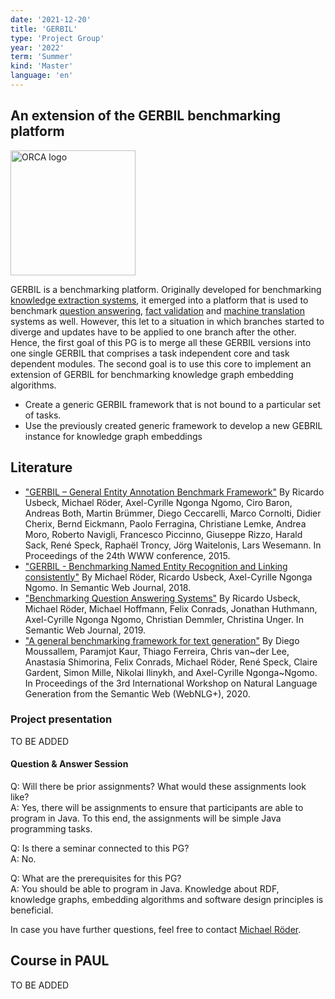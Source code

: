 ```yaml
---
date: '2021-12-20'
title: 'GERBIL'
type: 'Project Group'
year: '2022'
term: 'Summer'
kind: 'Master'
language: 'en'
---
```


## An extension of the GERBIL benchmarking platform

<img src="https://github.com/dice-group/orca/raw/master/docs/orca.png" alt="ORCA logo" width="200"/>

GERBIL is a benchmarking platform. Originally developed for benchmarking [knowledge extraction systems](https://github.com/dice-group/gerbil), it emerged into a platform that is used to benchmark [question answering](https://github.com/dice-group/gerbil/tree/QuestionAnswering), [fact validation](https://github.com/dice-group/gerbil/tree/KBC) and [machine translation](https://github.com/dice-group/BENG) systems as well. However, this let to a situation in which branches started to diverge and updates have to be applied to one branch after the other. Hence, the first goal of this PG is to merge all these GERBIL versions into one single GERBIL that comprises a task independent core and task dependent modules. The second goal is to use this core to implement an extension of GERBIL for benchmarking knowledge graph embedding algorithms.

* Create a generic GERBIL framework that is not bound to a particular set of tasks.
* Use the previously created generic framework to develop a new GEBRIL instance for knowledge graph embeddings

## Literature

* ["GERBIL – General Entity Annotation Benchmark Framework"]() By Ricardo Usbeck, Michael Röder, Axel-Cyrille Ngonga Ngomo, Ciro Baron, Andreas Both, Martin Brümmer, Diego Ceccarelli, Marco Cornolti, Didier Cherix, Bernd Eickmann, Paolo Ferragina, Christiane Lemke, Andrea Moro, Roberto Navigli, Francesco Piccinno, Giuseppe Rizzo, Harald Sack, René Speck, Raphaël Troncy, Jörg Waitelonis, Lars Wesemann. In Proceedings of the 24th WWW conference, 2015.
* ["GERBIL - Benchmarking Named Entity Recognition and Linking consistently"](http://www.semantic-web-journal.net/system/files/swj1671.pdf) By Michael Röder, Ricardo Usbeck, Axel-Cyrille Ngonga Ngomo. In Semantic Web Journal, 2018.
* ["Benchmarking Question Answering Systems"](http://www.semantic-web-journal.net/system/files/swj1578.pdf) By Ricardo Usbeck, Michael Röder, Michael Hoffmann, Felix Conrads, Jonathan Huthmann, Axel-Cyrille Ngonga Ngomo, Christian Demmler, Christina Unger. In Semantic Web Journal, 2019.
* ["A general benchmarking framework for text generation"](https://aclanthology.org/2020.webnlg-1.3/) By Diego Moussallem, Paramjot Kaur, Thiago Ferreira, Chris van~der Lee, Anastasia Shimorina, Felix Conrads, Michael Röder, René Speck, Claire Gardent, Simon Mille, Nikolai Ilinykh, and Axel-Cyrille Ngonga~Ngomo. In Proceedings of the 3rd International Workshop on Natural Language Generation from the Semantic Web (WebNLG+), 2020.

### Project presentation

TO BE ADDED

#### Question & Answer Session

Q: Will there be prior assignments? What would these assignments look like?<br/>
A: Yes, there will be assignments to ensure that participants are able to program in Java. To this end, the assignments will be simple Java programming tasks.

Q: Is there a seminar connected to this PG?<br/>
A: No.

Q: What are the prerequisites for this PG?<br/>
A: You should be able to program in Java. Knowledge about RDF, knowledge graphs, embedding algorithms and software design principles is beneficial.

In case you have further questions, feel free to contact [Michael Röder](https://dice-research.org/MichaelRoeder).

## Course in PAUL

TO BE ADDED
